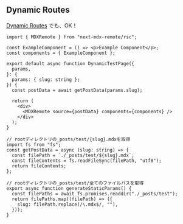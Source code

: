 ## Dynamic Routes

[Dynamic Routes](https://nextjs.org/docs/app/building-your-application/routing/dynamic-routes) でも、OK！

```tsx
import { MDXRemote } from "next-mdx-remote/rsc";

const ExampleComponent = () => <p>Example Component</p>;
const components = { ExampleComponent };

export default async function DynamicTestPage({
  params,
}: {
  params: { slug: string };
}) {
  const postData = await getPostData(params.slug);

  return (
    <div>
      <MDXRemote source={postData} components={components} />
    </div>
  );
}

// rootディレクトリの_posts/test/{slug}.mdxを取得
import fs from "fs";
const getPostData = async (slug: string) => {
  const filePath = `./_posts/test/${slug}.mdx`;
  const fileContents = fs.readFileSync(filePath, "utf8");
  return fileContents;
};

// rootディレクトリの_posts/test/全てのファイルパスを取得
export async function generateStaticParams() {
  const filePaths = await fs.promises.readdir("./_posts/test");
  return filePaths.map((filePath) => ({
    slug: filePath.replace(/\.mdx$/, ""),
  }));
}
```
